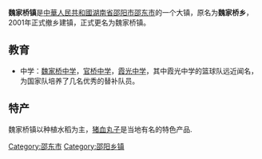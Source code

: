 '''魏家桥镇'''是[[中華人民共和國|中華人民共和國]][[湖南省|湖南省]][[邵阳市|邵阳市]][[邵东市|邵东市]]的一个大镇，原名为'''魏家桥乡'''，2001年正式撤乡建镇，正式更名为魏家桥镇。

== 教育 ==
* 中学：[[魏家桥中学|魏家桥中学]]，[[官桥中学|官桥中学]]，[[霞光中学|霞光中学]]，其中霞光中学的篮球队远近闻名，为国家队培养了几名优秀的替补队员。

== 特产 ==
魏家桥镇以种植水稻为主，[[猪血丸子|猪血丸子]]是当地有名的特色产品.

{{邵东县行政区划}}
[[Category:邵东市|Category:邵东市]]
[[Category:邵阳乡镇|Category:邵阳乡镇]]